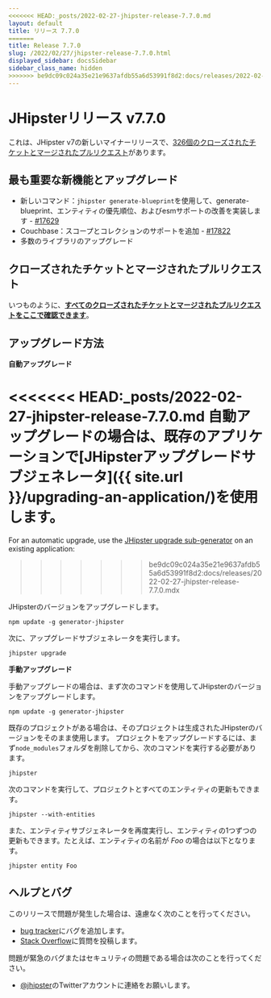 ```yaml
---
<<<<<<< HEAD:_posts/2022-02-27-jhipster-release-7.7.0.md
layout: default
title: リリース 7.7.0
=======
title: Release 7.7.0
slug: /2022/02/27/jhipster-release-7.7.0.html
displayed_sidebar: docsSidebar
sidebar_class_name: hidden
>>>>>>> be9dc09c024a35e21e9637afdb55a6d53991f8d2:docs/releases/2022-02-27-jhipster-release-7.7.0.mdx
---
```


JHipsterリリース v7.7.0
==================

これは、JHipster v7の新しいマイナーリリースで、[326個のクローズされたチケットとマージされたプルリクエスト](https://github.com/jhipster/generator-jhipster/issues?q=milestone%3A7.7.0+is%3Aclosed)があります。


最も重要な新機能とアップグレード
--------------

- 新しいコマンド：`jhipster generate-blueprint`を使用して、generate-blueprint、エンティティの優先順位、およびesmサポートの改善を実装します - [#17629](https://github.com/jhipster/generator-jhipster/pull/17629)
- Couchbase：スコープとコレクションのサポートを追加 - [#17822](https://github.com/jhipster/generator-jhipster/pull/17822)
- 多数のライブラリのアップグレード

クローズされたチケットとマージされたプルリクエスト
------------
いつものように、__[すべてのクローズされたチケットとマージされたプルリクエストをここで確認できます](https://github.com/jhipster/generator-jhipster/issues?q=milestone%3A7.7.0+is%3Aclosed)__。

アップグレード方法
------------

**自動アップグレード**

<<<<<<< HEAD:_posts/2022-02-27-jhipster-release-7.7.0.md
自動アップグレードの場合は、既存のアプリケーションで[JHipsterアップグレードサブジェネレータ]({{ site.url }}/upgrading-an-application/)を使用します。
=======
For an automatic upgrade, use the [JHipster upgrade sub-generator](/upgrading-an-application/) on an existing application:
>>>>>>> be9dc09c024a35e21e9637afdb55a6d53991f8d2:docs/releases/2022-02-27-jhipster-release-7.7.0.mdx

JHipsterのバージョンをアップグレードします。

```
npm update -g generator-jhipster
```

次に、アップグレードサブジェネレータを実行します。

```
jhipster upgrade
```

**手動アップグレード**

手動アップグレードの場合は、まず次のコマンドを使用してJHipsterのバージョンをアップグレードします。

```
npm update -g generator-jhipster
```

既存のプロジェクトがある場合は、そのプロジェクトは生成されたJHipsterのバージョンをそのまま使用します。
プロジェクトをアップグレードするには、まず`node_modules`フォルダを削除してから、次のコマンドを実行する必要があります。

```
jhipster
```

次のコマンドを実行して、プロジェクトとすべてのエンティティの更新もできます。

```
jhipster --with-entities
```

また、エンティティサブジェネレータを再度実行し、エンティティの1つずつの更新もできます。たとえば、エンティティの名前が _Foo_ の場合は以下となります。

```
jhipster entity Foo
```


ヘルプとバグ
--------------

このリリースで問題が発生した場合は、遠慮なく次のことを行ってください。

- [bug tracker](https://github.com/jhipster/generator-jhipster/issues?state=open)にバグを追加します。
- [Stack Overflow](http://stackoverflow.com/tags/jhipster/info)に質問を投稿します。

問題が緊急のバグまたはセキュリティの問題である場合は次のことを行ってください。

- [@jhipster](https://twitter.com/jhipster)のTwitterアカウントに連絡をお願いします。
